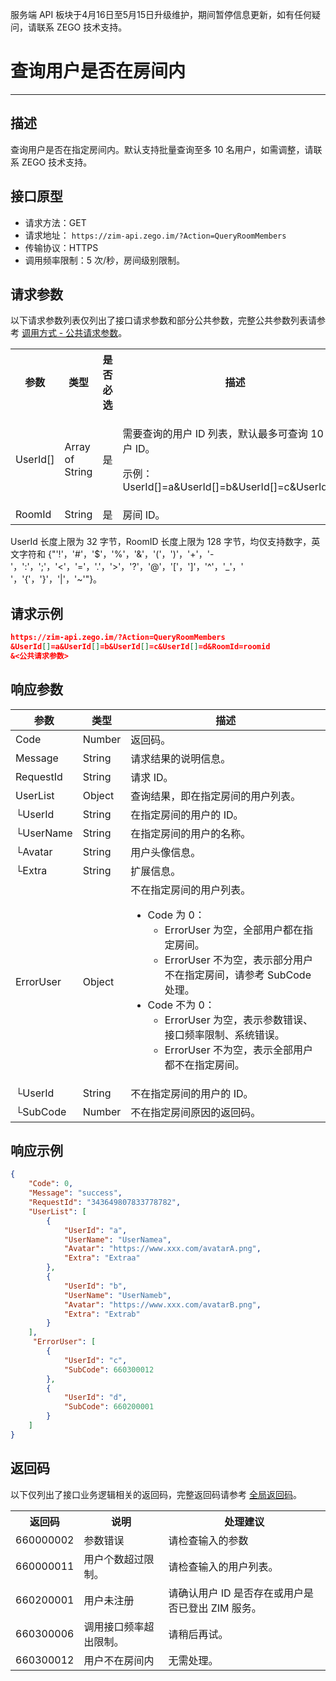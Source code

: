 <Warning title="警告">服务端 API 板块于4月16日至5月15日升级维护，期间暂停信息更新，如有任何疑问，请联系 ZEGO 技术支持。</Warning>
# 查询用户是否在房间内

- - -

## 描述

查询用户是否在指定房间内。默认支持批量查询至多 10 名用户，如需调整，请联系 ZEGO 技术支持。

## 接口原型

- 请求方法：GET
- 请求地址： `https://zim-api.zego.im/?Action=QueryRoomMembers`
- 传输协议：HTTPS
- 调用频率限制：5 次/秒，房间级别限制。

## 请求参数

以下请求参数列表仅列出了接口请求参数和部分公共参数，完整公共参数列表请参考 [调用方式 - 公共请求参数](../Accessing%20Server%20APIs.mdx#2-公共参数)。

<table>
<tbody><tr>
<th>参数</th>
<th>类型</th>
<th>是否必选</th>
<th>描述</th>
</tr>
<tr>
<td>UserId[]</td>
<td>Array of String</td>
<td>是</td>
<td><p>需要查询的用户 ID 列表，默认最多可查询 10 个用户 ID。</p><p>示例：UserId[]=a&UserId[]=b&UserId[]=c&UserId[]=d</p></td>
</tr>
<tr>
<td>RoomId</td>
<td>String</td>
<td>是</td>
<td>房间 ID。</td>
</tr>
</tbody></table>

<Note title="说明">

UserId 长度上限为 32 字节，RoomID 长度上限为 128 字节，均仅支持数字，英文字符和 {"'!'，'#'，'$'，'%'，'&'，'('，')'，'+'，'-'，':'，';'，'<'，'='，'.'，'>'，'?'，'@'，'['，']'，'^'，'_'，' '，'{'，'}'，'|'，'~'"}。
</Note>


## 请求示例

```json
https://zim-api.zego.im/?Action=QueryRoomMembers
&UserId[]=a&UserId[]=b&UserId[]=c&UserId[]=d&RoomId=roomid
&<公共请求参数>
```

## 响应参数

| 参数 | 类型 | 描述 |
|------|------|------|
| Code | Number | 返回码。 |
| Message | String | 请求结果的说明信息。 |
| RequestId | String | 请求 ID。 |
| UserList | Object | 查询结果，即在指定房间的用户列表。 |
| └UserId | String | 在指定房间的用户的 ID。 |
| └UserName | String | 在指定房间的用户的名称。 |
| └Avatar | String | 用户头像信息。 |
| └Extra | String | 扩展信息。 | 
| ErrorUser | Object | 不在指定房间的用户列表。<ul><li>Code 为 0：<ul><li>ErrorUser 为空，全部用户都在指定房间。</li><li>ErrorUser 不为空，表示部分用户不在指定房间，请参考 SubCode 处理。</li></ul></li><li>Code 不为 0：<ul><li>ErrorUser 为空，表示参数错误、接口频率限制、系统错误。</li><li>ErrorUser 不为空，表示全部用户都不在指定房间。</li></ul></li></ul> |
| └UserId | String | 不在指定房间的用户的 ID。 |
| └SubCode | Number | 不在指定房间原因的返回码。 |

## 响应示例

```json
{
    "Code": 0,
    "Message": "success",
    "RequestId": "343649807833778782",
    "UserList": [
        {
            "UserId": "a",
            "UserName": "UserNamea",
            "Avatar": "https://www.xxx.com/avatarA.png",
            "Extra": "Extraa"
        },
        {
            "UserId": "b",
            "UserName": "UserNameb",
            "Avatar": "https://www.xxx.com/avatarB.png",
            "Extra": "Extrab"
        }
    ],
     "ErrorUser": [
        {
            "UserId": "c",
            "SubCode": 660300012
        },
        {
            "UserId": "d",
            "SubCode": 660200001
        }
    ]
}
```

## 返回码

以下仅列出了接口业务逻辑相关的返回码，完整返回码请参考 [全局返回码](../Return%20codes.mdx)。

<table>
<tbody><tr>
<th>返回码</th>
<th>说明</th>
<th>处理建议</th>
</tr>
<tr>
<td>660000002</td>
<td>参数错误</td>
<td>请检查输入的参数</td>
</tr>
<tr>
<td>660000011</td>
<td>用户个数超过限制。</td>
<td>请检查输入的用户列表。</td>
</tr>
<tr>
<td>660200001</td>
<td>用户未注册</td>
<td>请确认用户 ID 是否存在或用户是否已登出 ZIM 服务。</td>
</tr>
<tr>
<td>660300006</td>
<td>调用接口频率超出限制。</td>
<td>请稍后再试。</td>
</tr>
<tr>
<td>660300012</td>
<td> 用户不在房间内</td>
<td>无需处理。</td>
</tr>
</tbody></table>
